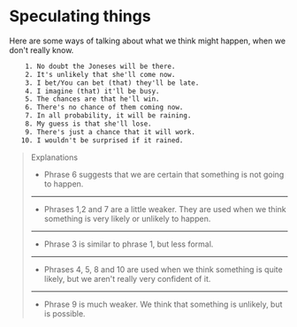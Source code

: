# Speculating things

Here are some ways of talking about what we think might happen, when we don't really know.

```txt
    1. No doubt the Joneses will be there.
    2. It's unlikely that she'll come now.
    3. I bet/You can bet (that) they'll be late.
    4. I imagine (that) it'll be busy.
    5. The chances are that he'll win.
    6. There's no chance of them coming now.
    7. In all probability, it will be raining.
    8. My guess is that she'll lose.
    9. There's just a chance that it will work.
   10. I wouldn't be surprised if it rained.
```

> Explanations
>
> - Phrase 6 suggests that we are certain that something is not going to happen.
>
> ---
>
> - Phrases 1,2 and 7 are a little weaker. They are used when we think something is very likely or unlikely to happen.
>
> ---
>
> - Phrase 3 is similar to phrase 1, but less formal.
>
> ---
>
> - Phrases 4, 5, 8 and 10 are used when we think something is quite likely, but we aren't really very confident of it.
>
> ---
>
> - Phrase 9 is much weaker. We think that something is unlikely, but is possible.
